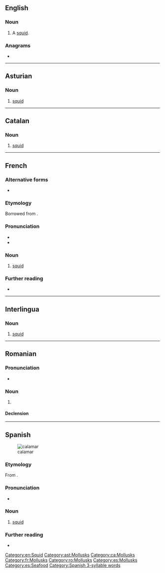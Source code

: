==English==

===Noun===
{{en-noun}}

# {{lb|en|dated}} A [[squid]].

===Anagrams===
* {{anagrams|en|Lamarca}}

[[Category:en:Squid]]

----

==Asturian==
{{wikipedia|lang=ast}}

===Noun===
{{ast-noun|m|calamares}}

# [[squid]]

[[Category:ast:Mollusks]]

----

==Catalan==
{{wikipedia|lang=ca}}

===Noun===
{{ca-noun|m}}

# [[squid]]

[[Category:ca:Mollusks]]

----

==French==

===Alternative forms===
* {{alter|fr|calmar}}

===Etymology===
Borrowed from {{bor|fr|it|calamaro}}.

===Pronunciation===
* {{fr-IPA}}
* {{audio|Fr-calamar.ogg|Audio|lang=fr}}

===Noun===
{{fr-noun|m}}

# [[squid]]

===Further reading===
* {{R:TLFi|calmar}}

[[Category:fr:Mollusks]]

----

==Interlingua==

===Noun===
{{ia-noun|es}}

# [[squid]]

----

==Romanian==

===Pronunciation===
* {{IPA|/kalaˈmar/|lang=ro}}

===Noun===
{{ro-noun|m|calamari}}

# {{alternative form of|calmar||squid|lang=ro}}

====Declension====
{{ro-noun-m}}

[[Category:ro:Mollusks]]

----

==Spanish==
{{wikipedia|lang=es}}
[[Image:Loligo vulgaris.jpg|thumb|calamar]]

===Etymology===
From {{der|es|grc|κάλαμος||reed, ink pen}}.

===Pronunciation===
* {{es-IPA}}

===Noun===
{{es-noun|m|calamares}}

# [[squid]]

===Further reading===
* {{R:DRAE 2001}}

[[Category:es:Mollusks]]
[[Category:es:Seafood]]
[[Category:Spanish 3-syllable words]]